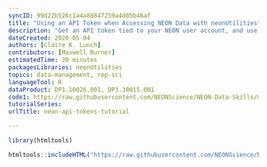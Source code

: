 ```yaml
---
syncID: 99d22b526c1a4a88847259a4d05b46af
title: "Using an API Token when Accessing NEON Data with neonUtilities"
description: "Get an API token tied to your NEON user account, and use it for faster download speeds when accessing NEON data via the neonUtilities package"
dateCreated: 2020-05-04
authors: [Claire K. Lunch]
contributors: [Maxwell Burner]
estimatedTime: 20 minutes
packagesLibraries: neonUtilities
topics: data-management, rep-sci
languageTool: R
dataProduct: DP1.10026.001, DP3.30015.001
code1: https://raw.githubusercontent.com/NEONScience/NEON-Data-Skills/main/tutorials/R/NEON-general/neon-code-packages/NEON-API-Token/neon-api-tokens-tutorial/neon-api-tokens-tutorial.R
tutorialSeries:
urlTitle: neon-api-tokens-tutorial

---
```


```r

library(htmltools)

```


```r

htmltools::includeHTML("https://raw.githubusercontent.com/NEONScience/NEON-Data-Skills/refs/heads/main/tutorials/R/NEON-general/neon-code-packages/NEON-API-Token/neon-api-tokens-tutorial/neon-api-tokens-content.html")

```

